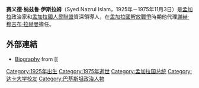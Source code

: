 {{Infobox officeholder
|name          = 賽義德·納茲魯·伊斯拉姆<br><small>সৈয়দ নজরুল ইসলাম</small>
|image         =Sayed nazrul islam.jpg
|imagesize     = 198px
|office        = [[List_of_Presidents_of_Bangladesh|President of Bangladesh]]<br><small>Acting</small>
|primeminister = [[Tajuddin_Ahmad|Tajuddin Ahmad]]
|term_start    = 17 April 1971
|term_end      = 12 January 1972
|predecessor   = [[Sheikh_Mujibur_Rahman|Mujibur Rahman]]
|successor     = [[Abu_Sayeed_Chowdhury|Abu Sayeed Chowdhury]]
|birth_date    = 1925
|birth_place   = [[Kishoreganj|Kishoreganj]], [[Bengal_Presidency|Bengal Presidency]], [[British_Raj|British India]]<br/>(now in [[Bangladesh|Bangladesh]])
|death_date    = 3 November {{death year and age|1975|1925}}
|death_place   = [[Dhaka|Dhaka]], [[Bangladesh|Bangladesh]]
|party         = [[BAKSAL|Bangladesh Krishak Sramik Awami League]] <small>(1975)</small>
|otherparty    = [[All-India_Muslim_League|All-India Muslim League]] <small>(Before 1949)</small><br>[[Bangladesh_Awami_League|Awami League]] <small>(1949–1975)</small>
|alma_mater    = [[University_of_Dhaka|University of Dhaka]]
|religion      = [[Islam|Islam]]
}}

'''赛义德·纳兹鲁·伊斯拉姆'''（Syed Nazrul Islam，1925年－1975年11月3日）是[[孟加拉|孟加拉]]政治家和[[孟加拉國人民聯盟|孟加拉國人民聯盟]]資深領導人，在[[孟加拉國解放戰爭|孟加拉國解放戰爭]]時期他代理[[謝赫·穆吉布·拉赫曼|謝赫·穆吉布·拉赫曼]]擔任{{Link-en|孟加拉國總統列表|List of Presidents of Bangladesh|孟加拉國總統}}。

== 外部連結 ==
*[http://banglapedia.search.com.bd/HT/I_0111.htm Biography] {{Wayback|url=http://banglapedia.search.com.bd/HT/I_0111.htm |date=20160304114614 }} from [[

{{DEFAULTSORT: Islam, Syed Nazrul}}
[[Category:1925年出生|Category:1925年出生]]
[[Category:1975年逝世|Category:1975年逝世]]
[[Category:孟加拉国总统|Category:孟加拉国总统]]
[[Category:达卡大学校友|Category:达卡大学校友]]
[[Category:巴基斯坦政治人物|Category:巴基斯坦政治人物]]